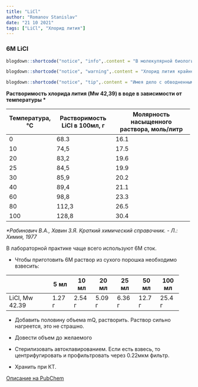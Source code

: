 ```yaml
---
title: "LiCl"
author: "Romanov Stanislav"
date: "21 10 2021"
tags: ["LiCl", "Хлорид лития"]
---
```


### 6М LiCl

```r

blogdown::shortcode("notice", "info",.content = "В молекулярной биологии хлорид лития применяется для спиртового переосаждения РНК (хлорид лития не осаждает ДНК и белки), приготовления отмывочных буферов для иммунопреципитации и пр.")
```

```r

blogdown::shortcode("notice", "warning",.content = "Хлорид лития крайне гигроскопичен, из-за чего в старых банках соль слипается в обводненный комок. Вес хлорида в обводненной соли сложно измерить не прибегая к высушиванию кристаллов. С другой стороны, требуется приложить немало сил, чтобы разбить кристалл")
```

```r

blogdown::shortcode("notice", "tip",.content = "Имея дело с обводненным хлоридом лития мы обычно  не прибегаем к выпариванию воды из соли, а готовим насыщенный раствор. Согласно таблице растворимости при комнатной температуре насыщеный раствор LiCl имеет концентрацию ~20М. Полученный таким способом раствор, как правило, содержит много грязи, так что его нужно отцентрифугировать и профильтровать/автоклавировать и только после этого развести.")
```

**Растворимость хлорида лития (Mw 42,39) в воде в зависимости от температуры \***

+-----------------+-------------------------------+--------------------------------------------+
| Температура, °C | Растворимость LiCl в 100мл, г | Молярность насыщенного раствора, моль/литр |
+=================+===============================+============================================+
| 0               | 68.3                          | 16.1                                       |
+-----------------+-------------------------------+--------------------------------------------+
| 10              | 74,5                          | 17.5                                       |
+-----------------+-------------------------------+--------------------------------------------+
| 20              | 83,2                          | 19.6                                       |
+-----------------+-------------------------------+--------------------------------------------+
| 25              | 84,5                          | 19.9                                       |
+-----------------+-------------------------------+--------------------------------------------+
| 30              | 85,9                          | 20.2                                       |
+-----------------+-------------------------------+--------------------------------------------+
| 40              | 89,4                          | 21.1                                       |
+-----------------+-------------------------------+--------------------------------------------+
| 60              | 98,8                          | 23.3                                       |
+-----------------+-------------------------------+--------------------------------------------+
| 80              | 112,3                         | 26.5                                       |
+-----------------+-------------------------------+--------------------------------------------+
| 100             | 128,8                         | 30.4                                       |
+-----------------+-------------------------------+--------------------------------------------+

*\*Рабинович В.А., Хавин З.Я. Краткий химический справочник. - Л.: Химия, 1977*

В лабораторной практике чаще всего используют 6М сток.

-   Чтобы приготовить 6М раствор из сухого порошка необходимо взвесить:

+----------------+--------+--------+--------+--------+--------+--------+
|                | 5 мл   | 10 мл  | 20 мл  | 25 мл  | 50 мл  | 100 мл |
+================+========+========+========+========+========+========+
| LiCl, Mw 42.39 | 1.27 г | 2.54 г | 5.09 г | 6.36 г | 12.7 г | 25.4 г |
+----------------+--------+--------+--------+--------+--------+--------+

-   Добавить половину объема mQ, растворить. Раствор сильно нагреется, это не страшно.

-   Довести объем до желаемого

-   Стерилизовать автоклавированием. Если есть взвесь, то центрифугировать и профильтровать через 0.22мкм фильтр.

-   Хранить при КТ.

[Описание на PubChem](https://pubchem.ncbi.nlm.nih.gov/compound/Lithium-chloride#section=Chemical-Vendors)
